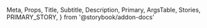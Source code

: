   Meta,
  Props,
  Title,
  Subtitle,
  Description,
  Primary,
  ArgsTable,
  Stories,
  PRIMARY_STORY,
} from '@storybook/addon-docs'

<Title />
<Subtitle />
<Description />

Some component `markdown` [test link](http://www.test.com)

## Import

```jsx
import { Alert } from 'nui'
```

## Usage

```jsx
<Alert title="Some very important message" />
```

## Default

<Primary />

## Props

<ArgsTable story={PRIMARY_STORY} />

<Stories title="Examples" />
